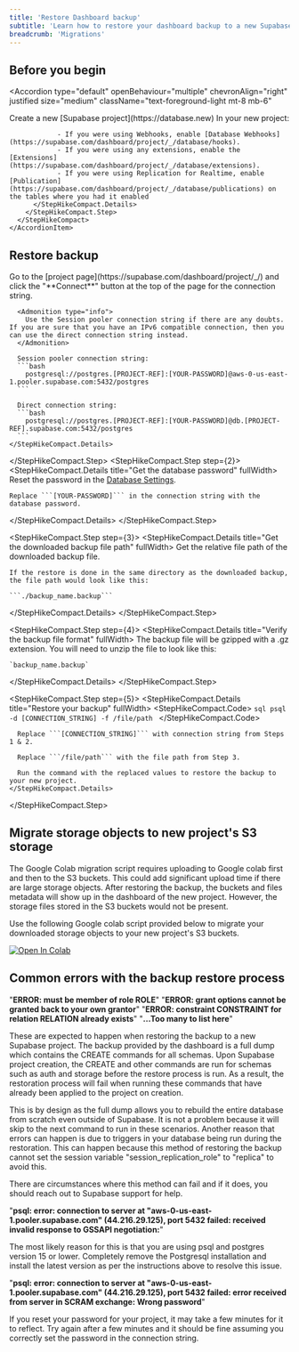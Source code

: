 ```yaml
---
title: 'Restore Dashboard backup'
subtitle: 'Learn how to restore your dashboard backup to a new Supabase project'
breadcrumb: 'Migrations'
---
```


## Before you begin

<Accordion
  type="default"
  openBehaviour="multiple"
  chevronAlign="right"
  justified
  size="medium"
  className="text-foreground-light mt-8 mb-6"
>
  <div className="border-b mt-3 pb-3">
    <AccordionItem
      header="Install Postgresql which includes psql"
      id="item-1"
    >
      <PostgresInstallation />
    </AccordionItem>

  </div>
  <div className="border-b mt-3 pb-3">
    <AccordionItem
      header="Create and configure a new project"
      id="item-2"
    >
      <StepHikeCompact>
      <StepHikeCompact.Step step={1}>
        <StepHikeCompact.Details title="Create New project" fullWidth>
          Create a new [Supabase project](https://database.new)
        </StepHikeCompact.Details>
      </StepHikeCompact.Step>
        <StepHikeCompact.Step step={2}>
          <StepHikeCompact.Details title="Configure your new project" fullWidth>
                In your new project:

                - If you were using Webhooks, enable [Database Webhooks](https://supabase.com/dashboard/project/_/database/hooks).
                - If you were using any extensions, enable the [Extensions](https://supabase.com/dashboard/project/_/database/extensions).
                - If you were using Replication for Realtime, enable [Publication](https://supabase.com/dashboard/project/_/database/publications) on the tables where you had it enabled
          </StepHikeCompact.Details>
        </StepHikeCompact.Step>
      </StepHikeCompact>
    </AccordionItem>

  </div>
</Accordion>

## Restore backup

<StepHikeCompact>
  <StepHikeCompact.Step step={1}>
    <StepHikeCompact.Details title="Get the new database connection string" fullWidth>
      Go to the [project page](https://supabase.com/dashboard/project/_/) and click the "**Connect**" button at the top of the page for the connection string.

      <Admonition type="info">
        Use the Session pooler connection string if there are any doubts. If you are sure that you have an IPv6 compatible connection, then you can use the direct connection string instead.
      </Admonition>

      Session pooler connection string:
      ```bash
        postgresql://postgres.[PROJECT-REF]:[YOUR-PASSWORD]@aws-0-us-east-1.pooler.supabase.com:5432/postgres
      ```

      Direct connection string:
      ```bash
        postgresql://postgres.[PROJECT-REF]:[YOUR-PASSWORD]@db.[PROJECT-REF].supabase.com:5432/postgres
      ```
    </StepHikeCompact.Details>

  </StepHikeCompact.Step>
<StepHikeCompact.Step step={2}>
  <StepHikeCompact.Details title="Get the database password" fullWidth>
    Reset the password in the [Database Settings](https://supabase.com/dashboard/project/_/settings/database).

    Replace ```[YOUR-PASSWORD]``` in the connection string with the database password.

  </StepHikeCompact.Details>
</StepHikeCompact.Step>

<StepHikeCompact.Step step={3}>
  <StepHikeCompact.Details title="Get the downloaded backup file path" fullWidth>
    Get the relative file path of the downloaded backup file. 
    
    If the restore is done in the same directory as the downloaded backup, the file path would look like this:

    ```./backup_name.backup```

  </StepHikeCompact.Details>
</StepHikeCompact.Step>

<StepHikeCompact.Step step={4}>
  <StepHikeCompact.Details title="Verify the backup file format" fullWidth>
    The backup file will be gzipped with a .gz extension. You will need to unzip the file to look like this:

    `backup_name.backup`

  </StepHikeCompact.Details>
</StepHikeCompact.Step>

<StepHikeCompact.Step step={5}>
    <StepHikeCompact.Details title="Restore your backup" fullWidth>
      <StepHikeCompact.Code>
        ```sql
        psql -d [CONNECTION_STRING] -f /file/path
        ```
      </StepHikeCompact.Code>

      Replace ```[CONNECTION_STRING]``` with connection string from Steps 1 & 2.

      Replace ```/file/path``` with the file path from Step 3.

      Run the command with the replaced values to restore the backup to your new project.
    </StepHikeCompact.Details>

  </StepHikeCompact.Step>
</StepHikeCompact>

## Migrate storage objects to new project's S3 storage

<Admonition type="info">
  The Google Colab migration script requires uploading to Google colab first and then to the S3
  buckets. This could add significant upload time if there are large storage objects.
</Admonition>
After restoring the backup, the buckets and files metadata will show up in the dashboard of the new project.
However, the storage files stored in the S3 buckets would not be present.

Use the following Google colab script provided below to migrate your downloaded storage objects to your new project's S3 buckets.

[![Open In Colab](https://colab.research.google.com/assets/colab-badge.svg)](https://colab.research.google.com/github/PLyn/supabase-storage-migrate/blob/main/Supabase_Storage_migration.ipynb)

## Common errors with the backup restore process

"**ERROR: must be member of role ROLE**"
"**ERROR: grant options cannot be granted back to your own grantor**"
"**ERROR: constraint CONSTRAINT for relation RELATION already exists**"
"**...Too many to list here**"

These are expected to happen when restoring the backup to a new Supabase project. The backup provided by the dashboard is a full dump which contains the CREATE commands for all schemas. Upon Supabase project creation, the CREATE and other commands are run for schemas such as auth and storage before the restore process is run. As a result, the restoration process will fail when running these commands that have already been applied to the project on creation.

This is by design as the full dump allows you to rebuild the entire database from scratch even outside of Supabase. It is not a problem because it will skip to the next command to run in these scenarios. Another reason that errors can happen is due to triggers in your database being run during the restoration. This can happen because this method of restoring the backup cannot set the session variable "session_replication_role" to "replica" to avoid this.

There are circumstances where this method can fail and if it does, you should reach out to Supabase support for help.

"**psql: error: connection to server at "aws-0-us-east-1.pooler.supabase.com" (44.216.29.125), port 5432 failed: received invalid response to GSSAPI negotiation:**"

The most likely reason for this is that you are using psql and postgres version 15 or lower. Completely remove the Postgresql installation and install the latest version as per the instructions above to resolve this issue.

"**psql: error: connection to server at "aws-0-us-east-1.pooler.supabase.com" (44.216.29.125), port 5432 failed: error received from server in SCRAM exchange: Wrong password**"

If you reset your password for your project, it may take a few minutes for it to reflect. Try again after a few minutes and it should be fine assuming you correctly set the password in the connection string.

